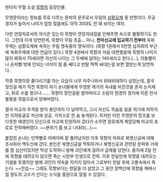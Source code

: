 판타지 무협 소설 [[묵향]]의 등장인물.

무영문이라는 정보를 주로 다루는 문파의 문주로서 무림의 [[삼황오제]] 중 한명이다. 무공경지가 높아서 나이가 엄청 많음에도 아직 30대도 안 돼 보이는 여자.

다만 연장자로서의 의식은 있는지 묵향이 연장자대접을 안해주면 속으로 불평하기도 한다. 그런데 이게 당연한게, 묵향이 무림 초출… 아니, '''천마신교에 입교하기 전부터''' 옥화무제는 삼황오제에 속하는 무림 명숙중의 명숙이다. (묵향 1권에서 5천명 납치회의 부근에 옥화무제에 대한 언급이 있다.) 묵향 4권에서 묵향과 처음 대면했을때 묵향의 나이가 많이 봐줘서 70세라면 자신의 나이는 그 두배에 달하는 140세라고 한다.(…), 아들뻘이나 손자뻘 밖에 안되는 녀석이 힘 좀 쎄다고 반말 찍찍 싸대는걸 보면 열받는게 당연하다.

작중 묵향이랑 줄다리기를 하는 모습이 너무 자주나와서 위태위태하다 싶었는데, 결국 장인걸 제거 직전 묵향이 자기 손녀딸에게 무영문 제거의 속내를 비친것을 혼자 눈치채고, 뒤로 수를 썼으나……. 묵향이 장인걸을 썰어버리고 소림의 현경의 경지에 이른 만사불황을 꺾음으로서 망해버렸다.

결국 마교의 추격을 받아 총단까지 다 날려먹고, 그녀 자신도 목숨을 잃을 위기에 처하지만 지하동굴로 피신에 성공, 가까스로 한 숨 놓게된다. 하지만 이런 무영문의 망조를 보다못한 매영인이 단신으로 마교에 탄원하러 갔다가 소무면 장로에게 제압당해 마교의 포로로 전락해버렸다. ~~분위기 좀 보고 나대라(…)~~ 

붙잡힌 손녀는 인맥빨로 어찌어찌 잘 풀려났지만 이후 묵향의 의뢰로 북명신공에 대해 조사하러 백두산에 갔다. 본인은 북명신공을 먹튀하거나 북명신공과 관련된 문파와 거래를 할 심산이었지만 막상 도착하니 발해 괴인에게 걸려서 금제를 당한다. 졸지에 2달 안에 묵향을 데려오지 않으면 죽는 시한부 인생으로 전락. 이후 한달만에 묵향을 데려오는 기염을 토했지만 발해 괴인이 약속을 지키지 않아서 그로부터 한달 후에 고통속에서 죽는다. ~~안습~~ 그래도 묵향보다는 한달을 더 살았고 그 동안 장백산에 묵향을 패배시킬 정도의 고수가 산다는 소식을 중원으로 알릴 수 있었다.
